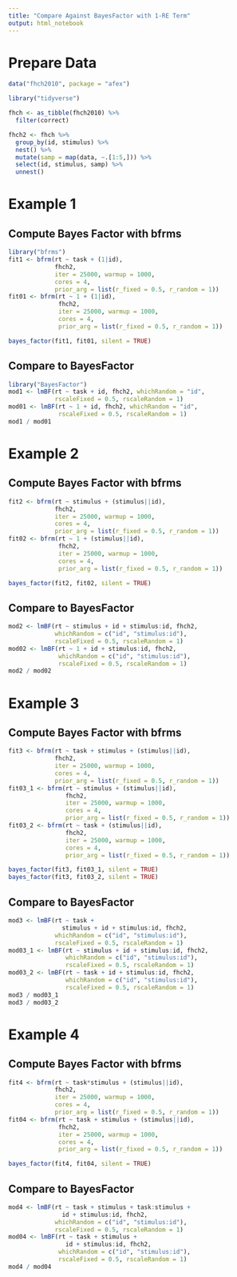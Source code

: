 ```yaml
---
title: "Compare Against BayesFactor with 1-RE Term"
output: html_notebook
---
```


# Prepare Data

```r
data("fhch2010", package = "afex")

library("tidyverse")

fhch <- as_tibble(fhch2010) %>% 
  filter(correct)

fhch2 <- fhch %>% 
  group_by(id, stimulus) %>% 
  nest() %>% 
  mutate(samp = map(data, ~.[1:5,])) %>% 
  select(id, stimulus, samp) %>% 
  unnest()
```

# Example 1
## Compute Bayes Factor with bfrms
```r
library("bfrms")
fit1 <- bfrm(rt ~ task + (1|id), 
             fhch2, 
             iter = 25000, warmup = 1000,
             cores = 4,
             prior_arg = list(r_fixed = 0.5, r_random = 1))
fit01 <- bfrm(rt ~ 1 + (1|id), 
              fhch2, 
              iter = 25000, warmup = 1000,
              cores = 4,
              prior_arg = list(r_fixed = 0.5, r_random = 1))
```

```r
bayes_factor(fit1, fit01, silent = TRUE)
```

## Compare to BayesFactor
```r
library("BayesFactor")
mod1 <- lmBF(rt ~ task + id, fhch2, whichRandom = "id", 
             rscaleFixed = 0.5, rscaleRandom = 1)
mod01 <- lmBF(rt ~ 1 + id, fhch2, whichRandom = "id", 
              rscaleFixed = 0.5, rscaleRandom = 1)
mod1 / mod01
```

# Example 2
## Compute Bayes Factor with bfrms
```r
fit2 <- bfrm(rt ~ stimulus + (stimulus||id), 
             fhch2, 
             iter = 25000, warmup = 1000,
             cores = 4,
             prior_arg = list(r_fixed = 0.5, r_random = 1))
fit02 <- bfrm(rt ~ 1 + (stimulus||id), 
              fhch2, 
              iter = 25000, warmup = 1000,
              cores = 4,
              prior_arg = list(r_fixed = 0.5, r_random = 1))
```

```r
bayes_factor(fit2, fit02, silent = TRUE)
```

## Compare to BayesFactor
```r
mod2 <- lmBF(rt ~ stimulus + id + stimulus:id, fhch2,
             whichRandom = c("id", "stimulus:id"), 
             rscaleFixed = 0.5, rscaleRandom = 1)
mod02 <- lmBF(rt ~ 1 + id + stimulus:id, fhch2,
              whichRandom = c("id", "stimulus:id"),
              rscaleFixed = 0.5, rscaleRandom = 1)
mod2 / mod02
```

# Example 3
## Compute Bayes Factor with bfrms
```r
fit3 <- bfrm(rt ~ task + stimulus + (stimulus||id), 
             fhch2, 
             iter = 25000, warmup = 1000,
             cores = 4,
             prior_arg = list(r_fixed = 0.5, r_random = 1))
fit03_1 <- bfrm(rt ~ stimulus + (stimulus||id), 
                fhch2, 
                iter = 25000, warmup = 1000,
                cores = 4,
                prior_arg = list(r_fixed = 0.5, r_random = 1))
fit03_2 <- bfrm(rt ~ task + (stimulus||id), 
                fhch2, 
                iter = 25000, warmup = 1000,
                cores = 4,
                prior_arg = list(r_fixed = 0.5, r_random = 1))
```

```r
bayes_factor(fit3, fit03_1, silent = TRUE)
bayes_factor(fit3, fit03_2, silent = TRUE)
```

## Compare to BayesFactor
```r
mod3 <- lmBF(rt ~ task +
               stimulus + id + stimulus:id, fhch2,
             whichRandom = c("id", "stimulus:id"), 
             rscaleFixed = 0.5, rscaleRandom = 1)
mod03_1 <- lmBF(rt ~ stimulus + id + stimulus:id, fhch2,
                whichRandom = c("id", "stimulus:id"),
                rscaleFixed = 0.5, rscaleRandom = 1)
mod03_2 <- lmBF(rt ~ task + id + stimulus:id, fhch2,
                whichRandom = c("id", "stimulus:id"),
                rscaleFixed = 0.5, rscaleRandom = 1)
mod3 / mod03_1
mod3 / mod03_2
```

# Example 4
## Compute Bayes Factor with bfrms
```r
fit4 <- bfrm(rt ~ task*stimulus + (stimulus||id), 
             fhch2, 
             iter = 25000, warmup = 1000,
             cores = 4,
             prior_arg = list(r_fixed = 0.5, r_random = 1))
fit04 <- bfrm(rt ~ task + stimulus + (stimulus||id), 
              fhch2, 
              iter = 25000, warmup = 1000,
              cores = 4,
              prior_arg = list(r_fixed = 0.5, r_random = 1))
```

```r
bayes_factor(fit4, fit04, silent = TRUE)
```

## Compare to BayesFactor
```r
mod4 <- lmBF(rt ~ task + stimulus + task:stimulus +
               id + stimulus:id, fhch2,
             whichRandom = c("id", "stimulus:id"), 
             rscaleFixed = 0.5, rscaleRandom = 1)
mod04 <- lmBF(rt ~ task + stimulus +
                id + stimulus:id, fhch2,
              whichRandom = c("id", "stimulus:id"), 
              rscaleFixed = 0.5, rscaleRandom = 1)
mod4 / mod04
```
